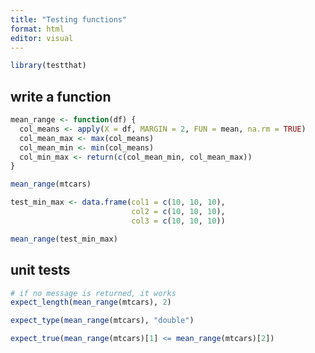 ```yaml
---
title: "Testing functions"
format: html
editor: visual
---
```


```r
library(testthat)
```

## write a function

```r
mean_range <- function(df) {
  col_means <- apply(X = df, MARGIN = 2, FUN = mean, na.rm = TRUE)
  col_mean_max <- max(col_means)
  col_mean_min <- min(col_means)
  col_min_max <- return(c(col_mean_min, col_mean_max))
}
```

```r
mean_range(mtcars)
```

```r

test_min_max <- data.frame(col1 = c(10, 10, 10),
                           col2 = c(10, 10, 10),
                           col3 = c(10, 10, 10))

mean_range(test_min_max)
```

## unit tests

```r
# if no message is returned, it works
expect_length(mean_range(mtcars), 2)

expect_type(mean_range(mtcars), "double")

expect_true(mean_range(mtcars)[1] <= mean_range(mtcars)[2])
```
